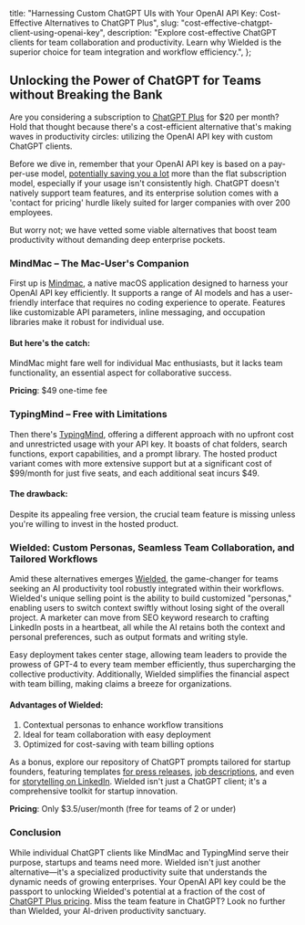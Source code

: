   title:
    "Harnessing Custom ChatGPT UIs with Your OpenAI API Key: Cost-Effective Alternatives to ChatGPT Plus",
  slug: "cost-effective-chatgpt-client-using-openai-key",
  description:
    "Explore cost-effective ChatGPT clients for team collaboration and productivity. Learn why Wielded is the superior choice for team integration and workflow efficiency.",
};

## Unlocking the Power of ChatGPT for Teams without Breaking the Bank

Are you considering a subscription to [ChatGPT Plus](https://openai.com) for $20 per month? Hold that thought because there's a cost-efficient alternative that's making waves in productivity circles: utilizing the OpenAI API key with custom ChatGPT clients. 

Before we dive in, remember that your OpenAI API key is based on a pay-per-use model, [potentially saving you a lot](https://openai.com/pricing) more than the flat subscription model, especially if your usage isn't consistently high.
ChatGPT doesn't natively support team features, and its enterprise solution comes with a 'contact for pricing' hurdle likely suited for larger companies with over 200 employees. 

But worry not; we have vetted some viable alternatives that boost team productivity without demanding deep enterprise pockets.

### MindMac – The Mac-User's Companion

First up is [Mindmac](https://mindmac.com), a native macOS application designed to harness your OpenAI API key efficiently. It supports a range of AI models and has a user-friendly interface that requires no coding experience to operate. Features like customizable API parameters, inline messaging, and occupation libraries make it robust for individual use.

#### **But here's the catch:**

MindMac might fare well for individual Mac enthusiasts, but it lacks team functionality, an essential aspect for collaborative success.

**Pricing**: $49 one-time fee

### TypingMind – Free with Limitations

Then there's [TypingMind](https://typingmind.com), offering a different approach with no upfront cost and unrestricted usage with your API key. It boasts of chat folders, search functions, export capabilities, and a prompt library. The hosted product variant comes with more extensive support but at a significant cost of $99/month for just five seats, and each additional seat incurs $49.

#### **The drawback:**

Despite its appealing free version, the crucial team feature is missing unless you're willing to invest in the hosted product.

### Wielded: Custom Personas, Seamless Team Collaboration, and Tailored Workflows

Amid these alternatives emerges [Wielded](https://wielded.com), the game-changer for teams seeking an AI productivity tool robustly integrated within their workflows. Wielded's unique selling point is the ability to build customized "personas," enabling users to switch context swiftly without losing sight of the overall project. A marketer can move from SEO keyword research to crafting LinkedIn posts in a heartbeat, all while the AI retains both the context and personal preferences, such as output formats and writing style.

Easy deployment takes center stage, allowing team leaders to provide the prowess of GPT-4 to every team member efficiently, thus supercharging the collective productivity. Additionally, Wielded simplifies the financial aspect with team billing, making claims a breeze for organizations.

#### **Advantages of Wielded:**

1. Contextual personas to enhance workflow transitions
2. Ideal for team collaboration with easy deployment
3. Optimized for cost-saving with team billing options

As a bonus, explore our repository of ChatGPT prompts tailored for startup founders, featuring templates [for press releases](https://wielded.com/chatgpt-prompt/how-to-craft-press-releases-chatgpt-blueprint), [job descriptions](https://wielded.com/chatgpt-prompt/craft-engaging-job-descriptions-startup-chatgpt-guide), and even for [storytelling on LinkedIn](https://wielded.com/chatgpt-prompt/crafting-your-founder-story-linkedin). Wielded isn't just a ChatGPT client; it's a comprehensive toolkit for startup innovation.

**Pricing**: Only $3.5/user/month (free for teams of 2 or under)

### Conclusion

While individual ChatGPT clients like MindMac and TypingMind serve their purpose, startups and teams need more. Wielded isn't just another alternative—it's a specialized productivity suite that understands the dynamic needs of growing enterprises. Your OpenAI API key could be the passport to unlocking Wielded's potential at a fraction of the cost of [ChatGPT Plus pricing](https://openai.com/blog/chatgpt-plus/). Miss the team feature in ChatGPT? Look no further than Wielded, your AI-driven productivity sanctuary.
